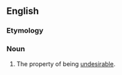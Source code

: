 ==English==

===Etymology===
{{prefix|en|un|desirability}}

===Noun===
{{en-noun|-}}

# The property of being [[undesirable]].